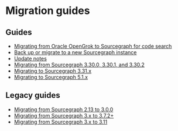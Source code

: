# Migration guides

## Guides

- [Migrating from Oracle OpenGrok to Sourcegraph for code search](/admin/migration/opengrok)
- [Back up or migrate to a new Sourcegraph instance](/admin/deploy/migrate-backup)
- [Update notes](/admin/updates/)
- [Migrating from Sourcegraph 3.30.0, 3.30.1, and 3.30.2](/admin/migration/3_30)
- [Migrating to Sourcegraph 3.31.x](/admin/migration/3_31)
- [Migrating to Sourcegraph 5.1.x](/admin/migration/5_1)

## Legacy guides

- [Migrating from Sourcegraph 2.13 to 3.0.0](/admin/migration/3_0)
- [Migrating from Sourcegraph 3.x to 3.7.2+](/admin/migration/3_7)
- [Migrating from Sourcegraph 3.x to 3.11](/admin/migration/3_11)
